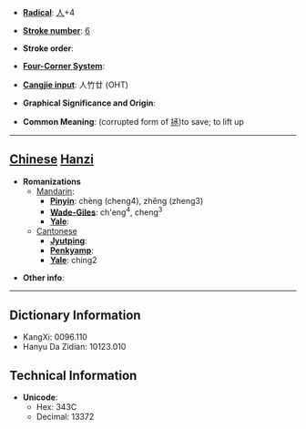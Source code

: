 * '''[[Wiktionary:Chinese radical index| Radical]]''': [[Wiktionary:Chinese radical index 人|人]]+4

* '''[[Wiktionary:Chinese total strokes index|Stroke number]]''': [[Wiktionary:Chinese total strokes index 6|6]]

* '''Stroke order''': 

* '''[[Wiktionary:Chinese four corner index|Four-Corner System]]''': 

* '''[[Wiktionary:Chinese Cangjie index|Cangjie input]]''': 人竹廿 (OHT)

* '''Graphical Significance and Origin''': 

* '''Common Meaning''': (corrupted form of [[拯]])to save; to lift up

----

== [[Chinese]] [[Hanzi]] ==

* '''Romanizations'''
** [[Mandarin]]:
*** '''[[Pinyin]]''': chèng (cheng4), zhěng (zheng3)
*** '''[[Wade-Giles]]''': ch'eng<sup>4</sup>, cheng<sup>3</sup>
*** '''[[Yale]]''': 
**[[Cantonese]]
***'''[[Jyutping]]''':
***'''[[Penkyamp]]''': 
***'''[[Yale]]''': ching2

* '''Other info''': 

----

== Dictionary Information ==

* KangXi: 0096.110
* Hanyu Da Zidian: 10123.010

== Technical Information ==

* '''Unicode''':
** Hex: 343C
** Decimal: 13372